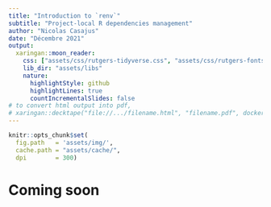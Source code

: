 ```yaml
---
title: "Introduction to `renv`"
subtitle: "Project-local R dependencies management"
author: "Nicolas Casajus"
date: "Décembre 2021"
output:
  xaringan::moon_reader:
    css: ["assets/css/rutgers-tidyverse.css", "assets/css/rutgers-fonts_og.css"]
    lib_dir: "assets/libs"
    nature:
      highlightStyle: github
      highlightLines: true
      countIncrementalSlides: false
# to convert html output into pdf,
# xaringan::decktape("file://.../filename.html", "filename.pdf", docker = FALSE)
---
```


```r
knitr::opts_chunk$set(
  fig.path   = 'assets/img/',
  cache.path = "assets/cache/",
  dpi        = 300)
```

# **Coming soon**
